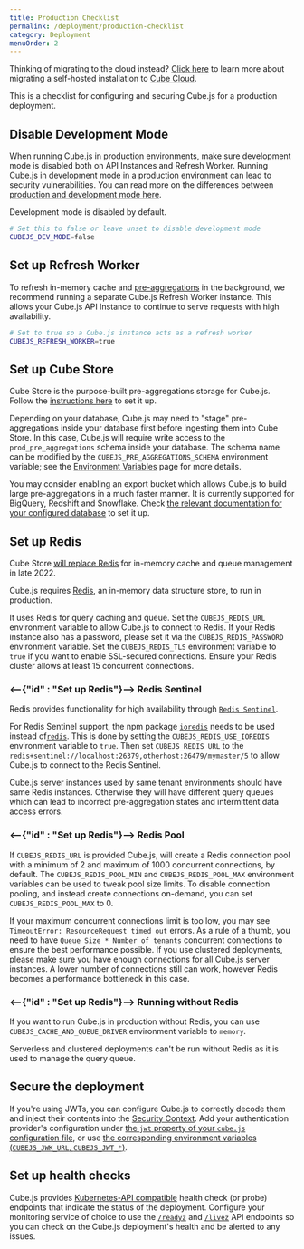 ```yaml
---
title: Production Checklist
permalink: /deployment/production-checklist
category: Deployment
menuOrder: 2
---
```


<InfoBox>

Thinking of migrating to the cloud instead? [Click
here][blog-migrate-to-cube-cloud] to learn more about migrating a self-hosted
installation to [Cube Cloud][link-cube-cloud].

</InfoBox>

This is a checklist for configuring and securing Cube.js for a production
deployment.

## Disable Development Mode

When running Cube.js in production environments, make sure development mode is
disabled both on API Instances and Refresh Worker. Running Cube.js in
development mode in a production environment can lead to security
vulnerabilities. You can read more on the differences between [production and
development mode here][link-cubejs-dev-vs-prod].

<InfoBox>

Development mode is disabled by default.

</InfoBox>

```bash
# Set this to false or leave unset to disable development mode
CUBEJS_DEV_MODE=false
```

## Set up Refresh Worker

To refresh in-memory cache and [pre-aggregations][ref-schema-ref-preaggs] in the
background, we recommend running a separate Cube.js Refresh Worker instance.
This allows your Cube.js API Instance to continue to serve requests with high
availability.

```bash
# Set to true so a Cube.js instance acts as a refresh worker
CUBEJS_REFRESH_WORKER=true
```

## Set up Cube Store

Cube Store is the purpose-built pre-aggregations storage for Cube.js. Follow the
[instructions here][ref-caching-cubestore] to set it up.

Depending on your database, Cube.js may need to "stage" pre-aggregations inside
your database first before ingesting them into Cube Store. In this case, Cube.js
will require write access to the `prod_pre_aggregations` schema inside your
database. The schema name can be modified by the
`CUBEJS_PRE_AGGREGATIONS_SCHEMA` environment variable; see the [Environment
Variables][ref-env-vars-general] page for more details.

<InfoBox>

You may consider enabling an export bucket which allows Cube.js to build large
pre-aggregations in a much faster manner. It is currently supported for
BigQuery, Redshift and Snowflake. Check [the relevant documentation for your
configured database][ref-config-connect-db] to set it up.

</InfoBox>

## Set up Redis

<WarningBox>

Cube Store [will replace
Redis][replace-redis] for in-memory cache and queue management in late
2022.

</WarningBox>

Cube.js requires [Redis](https://redis.io/), an in-memory data structure store,
to run in production.

It uses Redis for query caching and queue. Set the `CUBEJS_REDIS_URL`
environment variable to allow Cube.js to connect to Redis. If your Redis
instance also has a password, please set it via the `CUBEJS_REDIS_PASSWORD`
environment variable. Set the `CUBEJS_REDIS_TLS` environment variable to `true`
if you want to enable SSL-secured connections. Ensure your Redis cluster allows
at least 15 concurrent connections.

### <--{"id" : "Set up Redis"}--> Redis Sentinel

Redis provides functionality for high availability through
[`Redis Sentinel`][link-redis-sentinel].

For Redis Sentinel support, the npm package [`ioredis`][gh-ioredis] needs to be
used instead of[`redis`][gh-node-redis]. This is done by setting the
`CUBEJS_REDIS_USE_IOREDIS` environment variable to `true`. Then set
`CUBEJS_REDIS_URL` to the
`redis+sentinel://localhost:26379,otherhost:26479/mymaster/5` to allow Cube.js
to connect to the Redis Sentinel.

<WarningBox>

Cube.js server instances used by same tenant environments should have same Redis
instances. Otherwise they will have different query queues which can lead to
incorrect pre-aggregation states and intermittent data access errors.

</WarningBox>

### <--{"id" : "Set up Redis"}--> Redis Pool

If `CUBEJS_REDIS_URL` is provided Cube.js, will create a Redis connection pool
with a minimum of 2 and maximum of 1000 concurrent connections, by default. The
`CUBEJS_REDIS_POOL_MIN` and `CUBEJS_REDIS_POOL_MAX` environment variables can be
used to tweak pool size limits. To disable connection pooling, and instead
create connections on-demand, you can set `CUBEJS_REDIS_POOL_MAX` to 0.

If your maximum concurrent connections limit is too low, you may see
`TimeoutError: ResourceRequest timed out` errors. As a rule of a thumb, you need
to have `Queue Size * Number of tenants` concurrent connections to ensure the
best performance possible. If you use clustered deployments, please make sure
you have enough connections for all Cube.js server instances. A lower number of
connections still can work, however Redis becomes a performance bottleneck in
this case.

### <--{"id" : "Set up Redis"}--> Running without Redis

If you want to run Cube.js in production without Redis, you can use
`CUBEJS_CACHE_AND_QUEUE_DRIVER` environment variable to `memory`.

<WarningBox>

Serverless and clustered deployments can't be run without Redis as it is used to
manage the query queue.

</WarningBox>

## Secure the deployment

If you're using JWTs, you can configure Cube.js to correctly decode them and
inject their contents into the [Security Context][ref-sec-ctx]. Add your
authentication provider's configuration under [the `jwt` property of your
`cube.js` configuration file][ref-config-jwt], or use [the corresponding
environment variables (`CUBEJS_JWK_URL`,
`CUBEJS_JWT_*`)][ref-config-env-vars-general].

## Set up health checks

Cube.js provides [Kubernetes-API compatible][link-k8s-healthcheck-api] health
check (or probe) endpoints that indicate the status of the deployment. Configure
your monitoring service of choice to use the [`/readyz`][ref-api-readyz] and
[`/livez`][ref-api-livez] API endpoints so you can check on the Cube.js
deployment's health and be alerted to any issues.

[blog-migrate-to-cube-cloud]:
  https://cube.dev/blog/migrating-from-self-hosted-to-cube-cloud/
[gh-ioredis]: https://github.com/luin/ioredis
[gh-node-redis]: https://github.com/NodeRedis/node-redis
[link-caddy]: https://caddyserver.com/
[link-cube-cloud]: https://cubecloud.dev
[link-cubejs-dev-vs-prod]: /configuration/overview#development-mode
[link-k8s-healthcheck-api]:
  https://kubernetes.io/docs/reference/using-api/health-checks/
[link-kong]: https://konghq.com/kong/
[link-nginx]: https://www.nginx.com/
[link-nginx-docs]: https://nginx.org/en/docs/http/configuring_https_servers.html
[link-redis-sentinel]: https://redis.io/topics/sentinel
[ref-config-connect-db]: /connecting-to-the-database
[ref-caching-cubestore]: /caching/running-in-production
[ref-env-vars-general]: /reference/environment-variables#general
[ref-schema-ref-preaggs]: /schema/reference/pre-aggregations
[ref-api-scheduled-refresh]: /rest-api#v-1-run-scheduled-refresh
[ref-sec-ctx]: /security/context
[ref-config-jwt]: /config#jwt
[ref-config-env-vars-general]: /reference/environment-variables#general
[ref-api-readyz]: /rest-api#readyz
[ref-api-livez]: /rest-api#livez
[replace-redis]: https://cube.dev/blog/replacing-redis-with-cube-store
